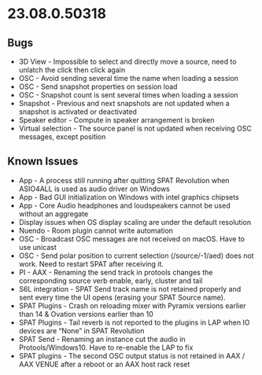 # 23.08.0.50318 {#sec-50318}

## Bugs

- 3D View - Impossible to select and directly move a source, need to unlatch the click then click again
- OSC - Avoid sending several time the name when loading a session
- OSC - Send snapshot properties on session load
- OSC - Snapshot count is sent several times when loading a session
- Snapshot - Previous and next snapshots are not updated when a snapshot is activated or deactivated
- Speaker editor - Compute in speaker arrangement is broken
- Virtual selection - The source panel is not updated when receiving OSC messages, except position

## Known Issues
- App - A process still running after quitting SPAT Revolution when ASIO4ALL is used as audio driver on Windows
- App - Bad GUI initialization on Windows with intel graphics chipsets
- App - Core Audio headphones and loudspeakers cannot be used without an aggregate
- Display issues when OS display scaling are under the default resolution
- Nuendo - Room plugin cannot write automation
- OSC - Broadcast OSC messages are not received on macOS. Have to use unicast
- OSC - Send polar position to current selection (/source/-1/aed) does not work. Need to restart SPAT after receiving it.
- PI - AAX - Renaming the send track in protools changes the corresponding source verb enable, early, cluster and tail
- S6L integration -  SPAT Send track name is not retained properly and sent every time the UI opens (erasing your SPAT Source name).
- SPAT Plugins - Crash on reloading mixer with Pyramix versions earlier than 14 & Ovation versions earlier than 10
- SPAT Plugins - Tail reverb is not reported to the plugins in LAP when IO devices are "None" in SPAT Revolution
- SPAT Send -  Renaming an instance cut the audio in Protools/Windows10. Have to re-enable the LAP to fix
- SPAT plugins - The second OSC output status is not retained in AAX / AAX VENUE after a reboot or an AAX host rack reset
